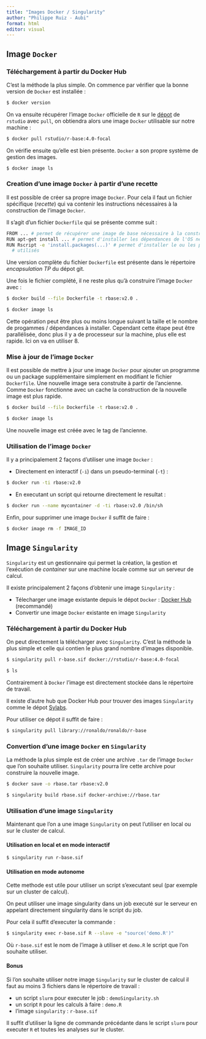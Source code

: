 ```yaml
---
title: "Images Docker / Singularity"
author: "Philippe Ruiz - Aubi"
format: html
editor: visual
---
```


## Image `Docker`

### Téléchargement à partir du Docker Hub

C'est la méthode la plus simple. On commence par vérifier que la bonne version 
de `Docker` est installée :

``` bash
$ docker version
```

On va ensuite récupérer l'image `Docker` officielle de `R` sur le
[dépot](https://hub.docker.com/r/rstudio/r-base) de `rstudio`
avec `pull`, on obtiendra alors une image `Docker` utilisable sur notre machine :

``` bash
$ docker pull rstudio/r-base:4.0-focal
```

On vérifie ensuite qu'elle est bien présente. `Docker` a son propre système de 
gestion des images. 

``` bash
$ docker image ls
```

### Creation d'une image `Docker` à partir d'une recette

Il est possible de créer sa propre image `Docker`. Pour cela il faut un fichier
spécifique (*recette*) qui va contenir les instructions nécessaires à la 
construction de l'image `Docker`.

Il s'agit d'un fichier `Dockerfile` qui se présente comme suit :

``` bash
FROM ... # permet de récupérer une image de base nécessaire à la construction
RUN apt-get install ... # permet d'installer les dépendances de l'OS nécessaire
RUN Rscript -e 'install.packages(...)' # permet d'installer le ou les packages
  # utilisés
```
Une version complète du fichier `Dockerfile` est présente dans le répertoire 
*encapsulation TP* du dépot git.

Une fois le fichier complété, il ne reste plus qu'à construire l'image `Docker`
avec :

``` bash
$ docker build --file Dockerfile -t rbase:v2.0 .

$ docker image ls
```

Cette opération peut être plus ou moins longue suivant la taille et le nombre
de progammes / dépendances à installer. Cependant cette étape peut être parallélisée, 
donc plus il y a de processeur sur la machine, plus elle est rapide. 
Ici on va en utiliser 8.

### Mise à jour de l'image `Docker`

Il est possible de mettre à jour une image `Docker` pour ajouter un programme ou
un package supplémentaire simplement en modifiant le fichier `Dockerfile`. 
Une nouvelle image sera construite à partir de l'ancienne. Comme `Docker` 
fonctionne avec un cache la construction de la nouvelle image est plus rapide.

``` bash
$ docker build --file Dockerfile -t rbase:v2.0 .

$ docker image ls
```

Une nouvelle image est créée avec le tag de l'ancienne.

### Utilisation de l'image `Docker`

Il y a principalement 2 façons d'utiliser une image `Docker` :

- Directement en interactif (`-i`) dans un pseudo-terminal (`-t`) :

``` bash
$ docker run -ti rbase:v2.0
```

- En executant un script qui retourne directement le resultat :

``` bash
$ docker run --name mycontainer -d -ti rbase:v2.0 /bin/sh

```

Enfin, pour supprimer une image  `Docker` il suffit de faire :

``` bash
$ docker image rm -f IMAGE_ID
```

## Image `Singularity`

`Singularity` est un gestionnaire qui permet la création, la gestion et l'exécution 
de *container* sur une machine locale comme sur un serveur de calcul.

Il existe principalement 2 façons d'obtenir une image `Singularity` :

-   Télecharger une image existante depuis le dépot `Docker` : [Docker Hub](https://hub.docker.com/) (recommandé)
-   Convertir une image `Docker` existante en image `Singularity`

### Téléchargement à partir du Docker Hub

On peut directement la télécharger avec `Singularity`.
C'est la méthode la plus simple et celle qui contien le plus grand nombre d'images
disponible.

``` bash
$ singularity pull r-base.sif docker://rstudio/r-base:4.0-focal

$ ls
```
Contrairement à `Docker` l'image est directement stockée dans le répertoire de travail.

Il existe d'autre hub que Docker Hub pour trouver des images `Singularity` 
comme le dépot [Sylabs](https://cloud.sylabs.io/library).

Pour utiliser ce dépot il suffit de faire :

``` bash
$ singularity pull library://ronaldo/ronaldo/r-base
```

### Convertion d'une image `Docker` en `Singularity`

La méthode la plus simple est de créer une archive `.tar` de l'image `Docker`
que l'on souhaite utiliser. `Singularity` pourra lire cette archive pour 
construire la nouvelle image.

``` bash
$ docker save -o rbase.tar rbase:v2.0 

$ singularity build rbase.sif docker-archive://rbase.tar
```

### Utilisation d'une image `Singularity`

Maintenant que l'on a une image `Singularity` on peut l'utiliser en local
ou sur le cluster de calcul.

#### Utilisation en local et en mode interactif

``` bash
$ singularity run r-base.sif 
```

#### Utilisation en mode autonome

Cette methode est utile pour utiliser un script s'executant seul (par exemple sur un cluster
de calcul).

On peut utiliser une image singularity dans un job executé sur le serveur 
en appelant directement singularity dans le script du job.

Pour cela il suffit d'executer la commande :

``` bash
$ singularity exec r-base.sif R --slave -e "source('demo.R')"
```

Où `r-base.sif` est le nom de l'image à utiliser et `demo.R` le script que
l'on souhaite utiliser.

#### Bonus

Si l'on souhaite utiliser notre image `Singularity` sur le cluster de calcul
il faut au moins 3 fichiers dans le répertoire de travail :

-   un script `slurm` pour executer le job : `demoSingularity.sh`
-   un script `R` pour les calculs à faire : `demo.R`
-   l'image `singularity` : `r-base.sif`

Il suffit d'utiliser la ligne de commande précédante
dans le script `slurm` pour executer `R` et toutes les analyses
sur le cluster.



